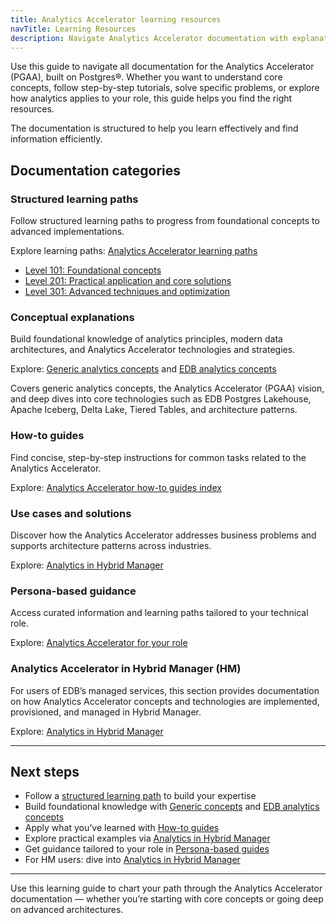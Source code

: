 ```yaml
---
title: Analytics Accelerator learning resources
navTitle: Learning Resources
description: Navigate Analytics Accelerator documentation with explanations, tutorials, how-to guides, use cases, persona-based guidance, and structured learning paths.
---
```



Use this guide to navigate all documentation for the Analytics Accelerator (PGAA), built on Postgres®. Whether you want to understand core concepts, follow step-by-step tutorials, solve specific problems, or explore how analytics applies to your role, this guide helps you find the right resources.

The documentation is structured to help you learn effectively and find information efficiently.

## Documentation categories

### Structured learning paths

Follow structured learning paths to progress from foundational concepts to advanced implementations.

Explore learning paths: [Analytics Accelerator learning paths](/edb-postgres-ai/1.3/analytics/paths/)

- [Level 101: Foundational concepts](/edb-postgres-ai/1.3/analytics/paths/101)
- [Level 201: Practical application and core solutions](/edb-postgres-ai/1.3/analytics/paths/201)
- [Level 301: Advanced techniques and optimization](/edb-postgres-ai/1.3/analytics/paths/301)

### Conceptual explanations

Build foundational knowledge of analytics principles, modern data architectures, and Analytics Accelerator technologies and strategies.

Explore: [Generic analytics concepts](/edb-postgres-ai/1.3/analytics/generic-concepts) and [EDB analytics concepts](/edb-postgres-ai/1.3/analytics/analytics-concepts)

Covers generic analytics concepts, the Analytics Accelerator (PGAA) vision, and deep dives into core technologies such as EDB Postgres Lakehouse, Apache Iceberg, Delta Lake, Tiered Tables, and architecture patterns.

### How-to guides

Find concise, step-by-step instructions for common tasks related to the Analytics Accelerator.

Explore: [Analytics Accelerator how-to guides index](/edb-postgres-ai/1.3/analytics#how-tos-runbook-aligned)

### Use cases and solutions

Discover how the Analytics Accelerator addresses business problems and supports architecture patterns across industries.

Explore: [Analytics in Hybrid Manager](/edb-postgres-ai/1.3/hybrid-manager/analytics/)

### Persona-based guidance

Access curated information and learning paths tailored to your technical role.

Explore: [Analytics Accelerator for your role](/edb-postgres-ai/1.3/analytics/personas.mdx)

### Analytics Accelerator in Hybrid Manager (HM)

For users of EDB’s managed services, this section provides documentation on how Analytics Accelerator concepts and technologies are implemented, provisioned, and managed in Hybrid Manager.

Explore: [Analytics in Hybrid Manager](/edb-postgres-ai/1.3/hybrid-manager/analytics/)

---

## Next steps

- Follow a [structured learning path](/edb-postgres-ai/1.3/analytics/paths/) to build your expertise
- Build foundational knowledge with [Generic concepts](/edb-postgres-ai/1.3/analytics/generic-concepts) and [EDB analytics concepts](/edb-postgres-ai/1.3/analytics/analytics-concepts)
- Apply what you’ve learned with [How-to guides](/edb-postgres-ai/1.3/analytics#how-tos-runbook-aligned)
- Explore practical examples via [Analytics in Hybrid Manager](/edb-postgres-ai/1.3/hybrid-manager/analytics/)
- Get guidance tailored to your role in [Persona-based guides](/edb-postgres-ai/1.3/analytics/personas.mdx)
- For HM users: dive into [Analytics in Hybrid Manager](/edb-postgres-ai/1.3/hybrid-manager/analytics/)

---

Use this learning guide to chart your path through the Analytics Accelerator documentation — whether you’re starting with core concepts or going deep on advanced architectures.
